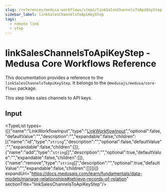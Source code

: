 ```yaml
---
slug: /references/medusa-workflows/steps/linkSalesChannelsToApiKeyStep
sidebar_label: linkSalesChannelsToApiKeyStep
tags:
  - remote link
  - step
---
```



# linkSalesChannelsToApiKeyStep - Medusa Core Workflows Reference

This documentation provides a reference to the `linkSalesChannelsToApiKeyStep`. It belongs to the `@medusajs/medusa/core-flows` package.

This step links sales channels to API keys.

## Input

<TypeList types={[{"name":"LinkWorkflowInput","type":"[LinkWorkflowInput](../../../../../types/CommonTypes/types/types.CommonTypes.LinkWorkflowInput/page.mdx)","optional":false,"defaultValue":"","description":"","expandable":false,"children":[{"name":"id","type":"`string`","description":"","optional":false,"defaultValue":"","expandable":false,"children":[]},{"name":"add","type":"`string`[]","description":"","optional":true,"defaultValue":"","expandable":false,"children":[]},{"name":"remove","type":"`string`[]","description":"","optional":true,"defaultValue":"","expandable":false,"children":[]}]}]} expandUrl="https://docs.medusajs.com/learn/fundamentals/data-models/manage-relationships#retrieve-records-of-relation" sectionTitle="linkSalesChannelsToApiKeyStep"/>
